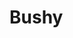 
# Bushy
<ProjectDetails
  region="Reach"
  house="House Bushy"
  type="Castle"
  status="Completed"
  warp="/warp bushy"
  projectLead="jmcmarq"
  dateStarted="2016-06-15T07:00:00+00:00"
  dateCompleted="2016-06-15T07:00:00+00:00"
/>

